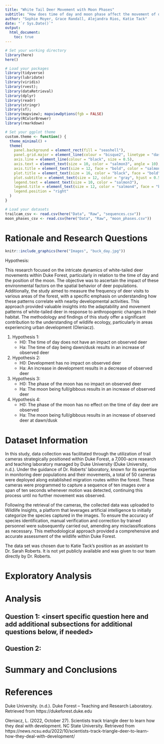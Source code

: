 ```yaml
---
title: "White Tail Deer Movement with Moon Phases"
subtitle: "How does time of day and moon phase affect the movement of deer herds in the Duke Forest?"
author: "Sophie Moyer, Grace Randall, Alejandra Rios, Katie Tack"
date: "`r Sys.Date()`"
output:
  html_document:
    toc: true
---
```

\newpage
\tableofcontents 
\newpage
\listoftables 
\newpage
\listoffigures 
\newpage

```r
# Set your working directory
library(here)
here()

# Load your packages
library(tidyverse)
library(lubridate)
library(viridis)
library(rvest);
library(dataRetrieval)
library(dplyr)
library(readr)
library(stringr)
library(sf); 
library(mapview); mapviewOptions(fgb = FALSE)
library(RColorBrewer)
library(rmarkdown)

# Set your ggplot theme
custom.theme <- function() {
  theme_minimal() + 
  theme(
    panel.background = element_rect(fill = "seashell"),
    panel.grid.major = element_line(colour = "bisque2", linetype = "dashed"),
    axis.line = element_line(colour = "black", size = 0.5),
    axis.text = element_text(size = 10, color = "salmon3", angle = 10),
    axis.title = element_text(size = 12, face = "bold", color = "salmon4"),
    plot.title = element_text(size = 16, color = "black", face = "bold", hjust = 0.5),
    plot.subtitle = element_text(size = 12, color = "gray", hjust = 0.5),
    legend.text = element_text(size = 10, color = "salmon3"),
    legend.title = element_text(size = 12, color = "salmon4", face = "bold"),
    legend.position = "right"
  )
}

# Load your datasets
trailcam_csv <- read.csv(here("Data", "Raw", "sequences.csv"))
moon_phases_csv <- read.csv(here("Data", "Raw", "moon_phases.csv"))

```


# Rationale and Research Questions

```r
knitr::include_graphics(here("Images", "buck_day.jpg"))
```

Hypothesis:

This research focused on the intricate dynamics of white-tailed deer movements within Duke Forest, particularly in relation to the time of day and the position of the moon. The objective was to ascertain the impact of these environmental factors on the spatial behavior of deer populations. Additionally, the study aimed to measure the frequency of deer visits to various areas of the forest, with a specific emphasis on understanding how these patterns correlate with nearby developmental activities. This approach provided valuable insights into the adaptability and movement patterns of white-tailed deer in response to anthropogenic changes in their habitat. The methodology and findings of this study offer a significant contribution to the understanding of wildlife ecology, particularly in areas experiencing urban development (Oleniacz).

1. Hypothesis 1:
    - H0: The time of day does not have an impact on observed deer
    - Ha: The time of day being dawn/dusk results in an increase of observed deer

2. Hypothesis 2:
    - H0: Development has no impact on observed deer
    - Ha: An increase in development results in a decrease of observed deer
    
3. Hypothesis 3:
    - H0: The phase of the moon has no impact on observed deer
    - Ha: The moon being full/gibbous results in an increase of observed deer

4. Hypothesis 4:
    - H0: The phase of the moon has no effect on the time of day deer are observed
    - Ha: The moon being full/gibbous results in an increase of observed deer at dawn/dusk



\newpage

# Dataset Information

In this study, data collection was facilitated through the utilization of trail cameras strategically positioned within Duke Forest, a 7,000-acre research and teaching laboratory managed by Duke University (Duke University, n.d.). Under the guidance of Dr. Roberts' laboratory, known for its expertise in monitoring deer populations and their movements, a total of 50 cameras were deployed along established migration routes within the forest. These cameras were programmed to capture a sequence of ten images over a span of ten seconds whenever motion was detected, continuing this process until no further movement was observed. 

Following the retrieval of the cameras, the collected data was uploaded to Wildlife Insights, a platform that leverages artificial intelligence to initially categorize the species captured in the images. To ensure the accuracy of species identification, manual verification and correction by trained personnel were subsequently carried out, amending any misclassifications as necessary. This methodological approach provided a comprehensive and accurate assessment of the wildlife within Duke Forest.

The data set was chosen due to Katie Tack's position as an assistant to Dr. Sarah Roberts. It is not yet publicly available and was given to our team directly by Dr. Roberts.


\newpage

# Exploratory Analysis 



\newpage

# Analysis



## Question 1: <insert specific question here and add additional subsections for additional questions below, if needed>

## Question 2: 




\newpage

# Summary and Conclusions


\newpage

# References

Duke University. (n.d.). Duke Forest – Teaching and Research Laboratory. Retrieved from https://dukeforest.duke.edu

Oleniacz, L. (2022, October 27). Scientists track triangle deer to learn how they deal with development. NC State University. Retrieved from https://news.ncsu.edu/2022/10/scientists-track-triangle-deer-to-learn-how-they-deal-with-development/

